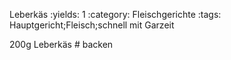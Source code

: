 Leberkäs
:yields: 1
:category: Fleischgerichte
:tags: Hauptgericht;Fleisch;schnell mit Garzeit

200g Leberkäs
# backen


